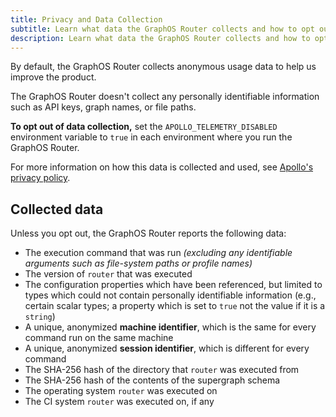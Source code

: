 ```yaml
---
title: Privacy and Data Collection
subtitle: Learn what data the GraphOS Router collects and how to opt out
description: Learn what data the GraphOS Router collects and how to opt out. By default, the GraphOS Router collects anonymous usage data to help improve the product.
---
```


By default, the GraphOS Router collects anonymous usage data to help us improve the product.

The GraphOS Router doesn't collect any personally identifiable information such as API keys, graph names, or file paths. 

<Tip>

**To opt out of data collection,** set the `APOLLO_TELEMETRY_DISABLED` environment variable to `true` in each environment where you run the GraphOS Router.

</Tip>

For more information on how this data is collected and used, see [Apollo's privacy policy](https://www.apollographql.com/privacy-policy/).

## Collected data

Unless you opt out, the GraphOS Router reports the following data:

- The execution command that was run _(excluding any identifiable arguments such as file-system paths or profile names)_
- The version of `router` that was executed
- The configuration properties which have been referenced, but limited to types which could not contain personally identifiable information (e.g., certain scalar types; a property which is set to `true` not the value if it is a `string`)
- A unique, anonymized **machine identifier**, which is the same for every command run on the same machine
- A unique, anonymized **session identifier**, which is different for every command
- The SHA-256 hash of the directory that `router` was executed from
- The SHA-256 hash of the contents of the supergraph schema
- The operating system `router` was executed on
- The CI system `router` was executed on, if any
